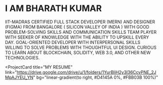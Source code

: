 # I AM BHARATH KUMAR 

IIT-MADRAS CERTIFIED FULL STACK DEVELOPER (MERN) AND DESIGNER (FIGMA) FROM BANGALORE ( SILICON VALLEY OF INDIA ) WITH GOOD PROBLEM-SOLVING SKILLS AND COMMUNICATION SKILLS TEAM PLAYER WITH SEEKER OF KNOWLEDGE WITH THE ABILITY TO UPSKILL EVERY DAY. GOAL-ORIENTED DEVELOPER WITH INTERPERSONAL SKILLS WILLING TO SOLVE PROBLEMS WITH THOUGHTFUL UI DESIGN. CURIOUS TO LEARN ABOUT BLOCKCHAIN, SOLIDITY, WEB 3.0, AND OTHER NEW TECHNOLOGIES.


<ProjectCard title="MY RESUME" link="https://drive.google.com/drive/u/1/folders/1YurBliH2y3I36CcvPNE_2JMpAJYEU_YN" bg="linear-gradient(to right, #D4145A 0%, #FBB03B 100%)"

